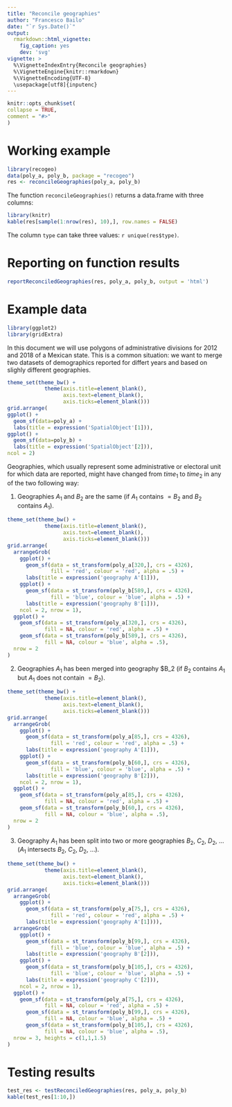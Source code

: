 ```yaml
---
title: "Reconcile geographies"
author: "Francesco Bailo"
date: "`r Sys.Date()`"
output: 
  rmarkdown::html_vignette:
    fig_caption: yes
    dev: 'svg'
vignette: >
  %\VignetteIndexEntry{Reconcile geographies}
  %\VignetteEngine{knitr::rmarkdown}
  %\VignetteEncoding{UTF-8}
  \usepackage[utf8]{inputenc}
---
```

  
```r
knitr::opts_chunk$set(
collapse = TRUE,
comment = "#>"
)
```


# Working example

```r
library(recogeo)
data(poly_a, poly_b, package = "recogeo")
res <- reconcileGeographies(poly_a, poly_b)
```

The function `reconcileGeographies()` returns a data.frame with three columns:

```r
library(knitr)
kable(res[sample(1:nrow(res), 10),], row.names = FALSE)
```

The column `type` can take three values: `r unique(res$type)`.

# Reporting on function results

```r
reportReconciledGeographies(res, poly_a, poly_b, output = 'html')
```


# Example data

```r
library(ggplot2)
library(gridExtra)
```


In this document we will use polygons of administrative divisions for 2012 and 2018 of a Mexican state. This is a common situation: we want to merge two datasets of demographics reported for differt years and based on slighly different geographies. 

```r
theme_set(theme_bw() +
            theme(axis.title=element_blank(),
                  axis.text=element_blank(),
                  axis.ticks=element_blank()))
grid.arrange(
ggplot() +
  geom_sf(data=poly_a) +
  labs(title = expression('SpatialObject'[1])),
ggplot() +
  geom_sf(data=poly_b) +
  labs(title = expression('SpatialObject'[2])),
ncol = 2)
```


Geographies, which usually represent some administrative or electoral unit for which data are reported, might have changed from $time_1$ to $time_2$ in any of the two following way:

1. Geographies $A_1$ and $B_2$ are the same (if $A_1$ contains $=B_2$ and $B_2$ contains $A_1$).

```r
theme_set(theme_bw() +
            theme(axis.title=element_blank(),
                  axis.text=element_blank(),
                  axis.ticks=element_blank()))
grid.arrange(
  arrangeGrob(
    ggplot() +
      geom_sf(data = st_transform(poly_a[320,], crs = 4326), 
              fill = 'red', colour = 'red', alpha = .5) +
      labs(title = expression('geography A'[1])),
    ggplot() +
      geom_sf(data = st_transform(poly_b[589,], crs = 4326), 
              fill = 'blue', colour = 'blue', alpha = .5) +
      labs(title = expression('geography B'[1])),
    ncol = 2, nrow = 1),
  ggplot() +
    geom_sf(data = st_transform(poly_a[320,], crs = 4326), 
            fill = NA, colour = 'red', alpha = .5) +
    geom_sf(data = st_transform(poly_b[589,], crs = 4326), 
            fill = NA, colour = 'blue', alpha = .5),
  nrow = 2
)
```


2. Geographies $A_1$ has been merged into geography $B_2 (if $B_2$ contains $A_1$ but $A_1$ does not contain $=B_2$).

```r

theme_set(theme_bw() +
            theme(axis.title=element_blank(),
                  axis.text=element_blank(),
                  axis.ticks=element_blank()))
grid.arrange(
  arrangeGrob(
    ggplot() +
      geom_sf(data = st_transform(poly_a[85,], crs = 4326), 
              fill = 'red', colour = 'red', alpha = .5) +
      labs(title = expression('geography A'[1])),
    ggplot() +
      geom_sf(data = st_transform(poly_b[60,], crs = 4326), 
              fill = 'blue', colour = 'blue', alpha = .5) +
      labs(title = expression('geography B'[2])),
    ncol = 2, nrow = 1),
  ggplot() +
    geom_sf(data = st_transform(poly_a[85,], crs = 4326), 
            fill = NA, colour = 'red', alpha = .5) +
    geom_sf(data = st_transform(poly_b[60,], crs = 4326), 
            fill = NA, colour = 'blue', alpha = .5),
  nrow = 2
)
```


3. Geography $A_1$ has been split into two or more geographies $B_2$, $C_2$, $D_2$, ... ($A_1$ intersects $B_2$, $C_2$, $D_2$, ...).

```r
theme_set(theme_bw() +
            theme(axis.title=element_blank(),
                  axis.text=element_blank(),
                  axis.ticks=element_blank()))
grid.arrange(
  arrangeGrob(
    ggplot() +
      geom_sf(data = st_transform(poly_a[75,], crs = 4326), 
              fill = 'red', colour = 'red', alpha = .5) +
      labs(title = expression('geography A'[1]))),
  arrangeGrob(
    ggplot() +
      geom_sf(data = st_transform(poly_b[99,], crs = 4326), 
              fill = 'blue', colour = 'blue', alpha = .5) +
      labs(title = expression('geography B'[2])),
    ggplot() +
      geom_sf(data = st_transform(poly_b[105,], crs = 4326), 
              fill = 'blue', colour = 'blue', alpha = .5) +
      labs(title = expression('geography C'[2])),
    ncol = 2, nrow = 1),
  ggplot() +
    geom_sf(data = st_transform(poly_a[75,], crs = 4326), 
            fill = NA, colour = 'red', alpha = .5) +
      geom_sf(data = st_transform(poly_b[99,], crs = 4326),
            fill = NA, colour = 'blue', alpha = .5) +
      geom_sf(data = st_transform(poly_b[105,], crs = 4326), 
            fill = NA, colour = 'blue', alpha = .5),
  nrow = 3, heights = c(1,1,1.5)
)
```

# Testing results

```r
test_res <- testReconciledGeographies(res, poly_a, poly_b)
kable(test_res[1:10,])
```


